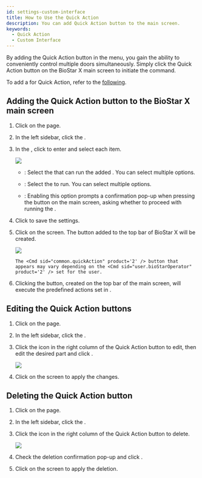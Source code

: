 ```yaml
---
id: settings-custom-interface
title: How to Use the Quick Action
description: You can add Quick Action button to the main screen.
keywords:
  - Quick Action
  - Custom Interface
---
```


By adding the Quick Action button in the <Cmd sid="common.customInterface" product='2' /> menu, you gain the ability to conveniently control multiple doors simultaneously. Simply click the Quick Action button on the BioStar X main screen to initiate the command.

To add a <Cmd sid="common.triggerAndAction" product='2' /> for Quick Action, refer to the [following](settings-triger-and-action).

## Adding the Quick Action button to the BioStar X main screen

1. Click <Cmd sid='shell.header.setting' /> on the <Cmd sid='shell.header.launcher' /> page.

2. In the left sidebar, click the <Cmd sid="common.customInterface" product='2' />.

3. In the <Cmd sid="common.quickActionLayout" product='2' />, click <Cmd sid="button.plusAdd" product='2' /> to enter and select each item.

   <Image src='/img/settings-custom-interface-add-quick-action.png' className='none' />

   * <Cmd sid="settings.customInterface.quickAction.operatorLevel" product='2' />: Select the <Cmd sid="common.quickAction" product='2' /> that can run the added <Cmd sid="settings.customInterface.quickAction.operatorLevel" product='2' />. You can select multiple options.

   * <Cmd sid="settings.customInterface.quickAction.triggerAction" product='2' />: Select the <Cmd sid="settings.customInterface.quickAction.triggerAction" product='2' /> to run. You can select multiple options.

   * <Cmd sid="settings.customInterface.quickAction.confirmBeforeRun" product='2' />: Enabling this option prompts a confirmation pop-up when pressing the <Cmd sid="common.quickAction" product='2' /> button on the main screen, asking whether to proceed with running the <Cmd sid="common.quickAction" product='2' />.

4. Click <Cmd sid="button.apply" product='2' /> to save the settings.

5. Click <Cmd sid="button.apply" product='2' /> on the <Cmd sid="common.customInterface" product='2' /> screen. The <Cmd sid="common.quickAction" product='2' /> button added to the top bar of BioStar X will be created.

   <Image src='/img/settings-custom-interface-main-quick-action.png' className='none' />

   ```
   The <Cmd sid="common.quickAction" product='2' /> button that appears may vary depending on the <Cmd sid="user.bioStarOperator" product='2' /> set for the user.
   ```

6. Clicking the <Cmd sid="common.quickAction" product='2' /> button, created on the top bar of the main screen, will execute the predefined actions set in <Cmd sid="common.triggerAndAction" product='2' />.

## Editing the Quick Action buttons

1. Click <Cmd sid='shell.header.setting' /> on the <Cmd sid='shell.header.launcher' /> page.

2. In the left sidebar, click the <Cmd sid="common.customInterface" product='2' />.

3. Click the <IcEditUL /> icon in the right column of the Quick Action button to edit, then edit the desired part and click <Cmd sid="button.apply" product='2' />.

   <Image src='/img/settings-custom-interface-quick-action-layout.png' />

4. Click <Cmd sid="button.apply" product='2' /> on the <Cmd sid="common.customInterface" product='2' /> screen to apply the changes.

## Deleting the Quick Action button

1. Click <Cmd sid='shell.header.setting' /> on the <Cmd sid='shell.header.launcher' /> page.

2. In the left sidebar, click the <Cmd sid="common.customInterface" product='2' />.

3. Click the <IcTrash2 /> icon in the right column of the Quick Action button to delete.

   <Image src='/img/settings-custom-interface-confirm.png' className='none' />

4. Check the deletion confirmation pop-up and click <Cmd sid="button.yes" product='2' />.

5. Click <Cmd sid="button.apply" product='2' /> on the <Cmd sid="common.customInterface" product='2' /> screen to apply the deletion.

